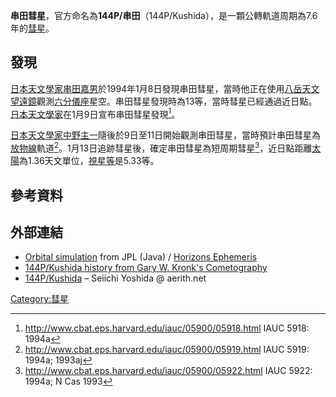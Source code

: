 {{Infobox Comet
| name=144P/Kushida
| image=[[Image:144PKushidaHunterWilson.jpg|300px]]
| caption = '''Comet 144P/Kushida''' 2008/2009 Appearance - Courtesy Hunter Wilson
| discoverer=[[串田嘉男|串田嘉男]]
| discovery_date=1994年1月8日
| designations=
| epoch=2009年1月9日 (JDT 2454840.5)
| semimajor=3.8478 [[天文單位|AU]]
| perihelion=1.439 AU
| aphelion=6.293 AU
| eccentricity=0.627754
| period=7.60 [[儒略年|a]]
| inclination=4.1°
| last_p=2009年1月26日
| next_p=2016年8月30日<ref name="NK1753">{{cite web
  |date=2009-03-18
  |title=144P/Kushida   (NK 1753)
  |publisher=OAA Computing and Minor Planet Sections
  |author=Syuichi Nakano
  |url=http://www.oaa.gr.jp/~oaacs/nk/nk1753.htm
  |accessdate=2012-02-25
  |archive-date=2015-06-26
  |archive-url=https://web.archive.org/web/20150626192640/http://www.oaa.gr.jp/~oaacs/nk/nk1753.htm
  |dead-url=no
  }}</ref>
}}

'''串田彗星'''，官方命名為'''144P/串田'''（144P/Kushida），是一顆公轉軌道周期為7.6年的[[彗星|彗星]]。

==發現==
[[日本|日本]][[天文學家|天文學家]][[串田嘉男|串田嘉男]]於1994年1月8日發現串田彗星，當時他正在使用[[八岳天文望遠鏡|八岳天文望遠鏡]]觀測[[六分儀座|六分儀座]]星空。串田彗星發現時為13等，當時彗星已經通過近日點。[[日本|日本]][[天文學家|天文學家]]在1月9日宣布串田彗星發現<ref>http://www.cbat.eps.harvard.edu/iauc/05900/05918.html {{Wayback|url=http://www.cbat.eps.harvard.edu/iauc/05900/05918.html |date=20201004024707 }} IAUC 5918: 1994a</ref>。

[[日本|日本]][[天文學家|天文學家]][[中野主一|中野主一]]隨後於9日至11日開始觀測串田彗星，當時預計串田彗星為[[放物線|放物線]]軌道<ref>http://www.cbat.eps.harvard.edu/iauc/05900/05919.html {{Wayback|url=http://www.cbat.eps.harvard.edu/iauc/05900/05919.html |date=20200412200828 }} IAUC 5919: 1994a; 1993aj</ref>。1月13日追跡彗星後，確定串田彗星為短周期彗星<ref>http://www.cbat.eps.harvard.edu/iauc/05900/05922.html {{Wayback|url=http://www.cbat.eps.harvard.edu/iauc/05900/05922.html |date=20200412200825 }} IAUC 5922: 1994a; N Cas 1993</ref>，近日點距離[[太陽|太陽]]為1.36天文單位，[[視星等|視星等]]是5.33等。

== 參考資料 ==
{{Reflist}}

== 外部連結 ==
* [http://ssd.jpl.nasa.gov/sbdb.cgi?sstr=144P;orb=1 Orbital simulation]{{Wayback|url=http://ssd.jpl.nasa.gov/sbdb.cgi?sstr=144P;orb=1 |date=20160116004217 }} from JPL (Java) / [http://ssd.jpl.nasa.gov/horizons.cgi?find_body=1&body_group=sb&sstr=144P Horizons Ephemeris] {{Wayback|url=http://ssd.jpl.nasa.gov/horizons.cgi?find_body=1&body_group=sb&sstr=144P |date=20201128041611 }}
* [https://web.archive.org/web/20090205014001/http://cometography.com/pcomets/144p.html 144P/Kushida history from Gary W. Kronk's Cometography]
* [http://www.aerith.net/comet/catalog/0144P/index.html 144P/Kushida] {{Wayback|url=http://www.aerith.net/comet/catalog/0144P/index.html |date=20201004055810 }} – Seiichi Yoshida @ aerith.net

{{PeriodicComets Navigator|科瓦爾－姆爾科斯彗星|舒梅克·利維五號彗星}}

[[Category:彗星|Category:彗星]]